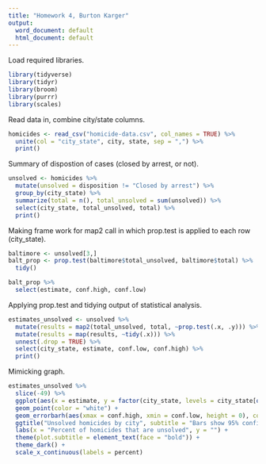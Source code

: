 ```yaml
---
title: "Homework 4, Burton Karger"
output:
  word_document: default
  html_document: default
---
```

Load required libraries.
```r
library(tidyverse)
library(tidyr)
library(broom)
library(purrr)
library(scales)
```
Read data in, combine city/state columns. 
```r

homicides <- read_csv("homicide-data.csv", col_names = TRUE) %>% 
  unite(col = "city_state", city, state, sep = ",") %>% 
  print()
```
Summary of dispostion of cases (closed by arrest, or not).
```r
unsolved <- homicides %>% 
  mutate(unsolved = disposition != "Closed by arrest") %>% 
  group_by(city_state) %>% 
  summarize(total = n(), total_unsolved = sum(unsolved)) %>%
  select(city_state, total_unsolved, total) %>% 
  print()
```
Making frame work for map2 call in which prop.test is applied to each row (city_state). 
```r
baltimore <- unsolved[3,]
balt_prop <- prop.test(baltimore$total_unsolved, baltimore$total) %>% 
  tidy()

balt_prop %>% 
  select(estimate, conf.high, conf.low)
```
Applying prop.test and tidying output of statistical analysis. 
```r
estimates_unsolved <- unsolved %>% 
  mutate(results = map2(total_unsolved, total, ~prop.test(.x, .y))) %>% 
  mutate(results = map(results, ~tidy(.x))) %>% 
  unnest(.drop = TRUE) %>% 
  select(city_state, estimate, conf.low, conf.high) %>% 
  print()
```
Mimicking graph. 
```r
estimates_unsolved %>%
  slice(-49) %>% 
  ggplot(aes(x = estimate, y = factor(city_state, levels = city_state[order(estimate)]))) +
  geom_point(color = "white") +
  geom_errorbarh(aes(xmax = conf.high, xmin = conf.low, height = 0), color = "white") +
  ggtitle("Unsolved homicides by city", subtitle = "Bars show 95% confidence interval") +
  labs(x = "Percent of homicides that are unsolved", y = "") +
  theme(plot.subtitle = element_text(face = "bold")) +
  theme_dark() +
  scale_x_continuous(labels = percent)
```



